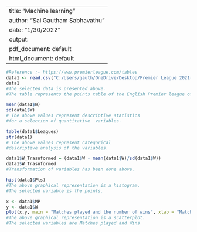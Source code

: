 
---
title: "Machine learning"
author: "Sai Gautham Sabhavathu"
date: "1/30/2022"
output:
  pdf_document: default
  html_document: default
---

```r
#Reference :- https://www.premierleague.com/tables
data1 <- read.csv("C:/Users/gauth/OneDrive/Desktop/Premier League 2021-22 Points Table.csv")
data1
#The selected data is presented above. 
#The table represents the points table of the English Premier league of the season.

mean(data1$W)
sd(data1$W)
# The above values represent descriptive statistics 
#for a selection of quantitative  variables.

table(data1$Leagues)
str(data1)
# The above values represent categorical 
#descriptive analysis of the variables.

data1$W_Trasnformed = (data1$W - mean(data1$W)/sd(data1$W))
data1$W_Trasnformed
#Transformation of variables has been done above.

hist(data1$Pts)
#The above graphical representation is a histogram.  
#The selected variable is the points.

x <- data1$MP
y <- data1$W
plot(x,y, main = "Matches played and the number of wins", xlab = "Matches played",ylab = "Wins")
#The above graphical representation is a scatterplot. 
#The selected variables are Matches played and Wins

```

